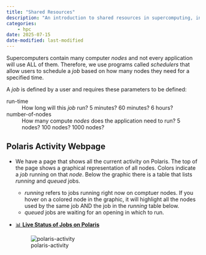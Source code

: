 ```yaml
---
title: "Shared Resources"
description: "An introduction to shared resources in supercomputing, including job scheduling and the Polaris activity webpage."
categories:
    - hpc
date: 2025-07-15
date-modified: last-modified
---
```


Supercomputers contain many computer _nodes_ and not every application will use
ALL of them.
Therefore, we use programs called _schedulers_ that allow users to schedule a
_job_ based on how many nodes they need for a specified time.

A _job_ is defined by a user and requires these parameters to be defined:

run-time
: How long will this _job_ run? 5 minutes? 60 minutes? 6 hours?

number-of-nodes
: How many compute _nodes_ does the application need to run? 5 nodes? 100
nodes? 1000 nodes?

## Polaris Activity Webpage

- We have a page that shows all the current activity on Polaris.
  The top of the page shows a graphical representation of all nodes.
  Colors indicate a _job_ running on that _node_.
  Below the graphic there is a table that lists _running_ and _queued_ jobs.
  - _running_ refers to jobs running right now on comptuer nodes.
    If you hover on a colored node in the graphic, it will highlight all the
  nodes used by the same job AND the job in the _running_ table below.
  - _queued_ jobs are waiting for an opening in which to run.
- [📊 **Live Status of Jobs on Polaris**](https://status.alcf.anl.gov/#/polaris)

  ![polaris-activity](../img/polaris_activity1.png)
